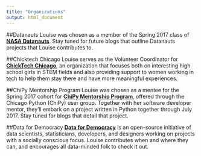 ```yaml
---
title: "Organizations"
output: html_document
---
```


##Datanauts
Louise was chosen as a member of the Spring 2017 class of [**NASA Datanauts**](https://open.nasa.gov/explore/datanauts/). Stay tuned for future blogs that outline Datanauts projects that Louise contributes to. <br>

##Chicktech Chicago
Louise serves as the Volunteer Coordinator for [**ChickTech Chicago**](https://chicago.chicktech.org/), an organization that focuses both on interesting high school girls in STEM fields and also providing support to women working in tech to help them stay there and have more meaningful experiences. <br>

##ChiPy Mentorship Program
Louise was chosen as a mentee for the Spring 2017 cohort for [**ChiPy Mentorship Program**](https://chipymentor.org/), offered through the Chicago Python (ChiPy) user group. Together with her software developer mentor, they'll embark on a project written in Python together through July 2017. Stay tuned for blogs that detail that project. <br>

##Data for Democracy
[**Data for Democracy**](https://medium.com/data-for-democracy) is an open-source initiative of data scientists, statisticians, developers, and designers working on projects with a socially conscious focus. Louise contributes when and where they can, and encourages all data-minded folk to check it out.
